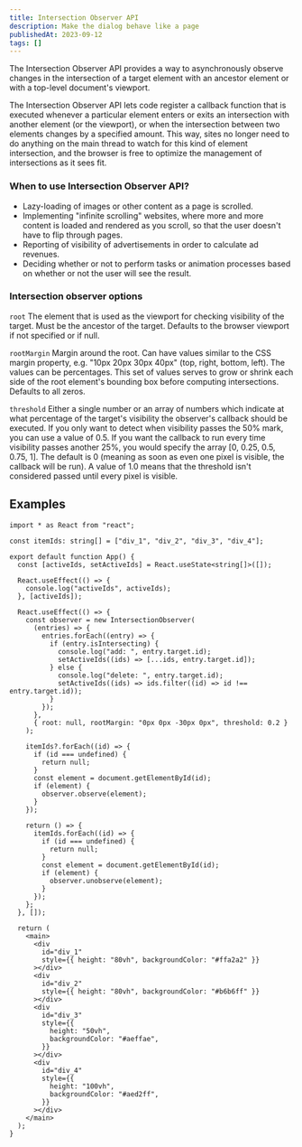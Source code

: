 ```yaml
---
title: Intersection Observer API
description: Make the dialog behave like a page
publishedAt: 2023-09-12
tags: []
---
```


The Intersection Observer API provides a way to asynchronously observe changes in the intersection of a target element with an ancestor element or with a top-level document's viewport.

The Intersection Observer API lets code register a callback function that is executed whenever a particular element enters or exits an intersection with another element (or the viewport),
or when the intersection between two elements changes by a specified amount. This way, sites no longer need to do anything on the main thread to watch for this kind of element intersection,
and the browser is free to optimize the management of intersections as it sees fit.

### When to use Intersection Observer API?

- Lazy-loading of images or other content as a page is scrolled.
- Implementing "infinite scrolling" websites, where more and more content is loaded and rendered as you scroll, so that the user doesn't have to flip through pages.
- Reporting of visibility of advertisements in order to calculate ad revenues.
- Deciding whether or not to perform tasks or animation processes based on whether or not the user will see the result.

### Intersection observer options

`root` The element that is used as the viewport for checking visibility of the target. Must be the ancestor of the target. Defaults to the browser viewport if not specified or if null.

`rootMargin` Margin around the root. Can have values similar to the CSS margin property, e.g. "10px 20px 30px 40px" (top, right, bottom, left). The values can be percentages. This set of values serves to grow or shrink each side of the root element's bounding box before computing intersections. Defaults to all zeros.

`threshold` Either a single number or an array of numbers which indicate at what percentage of the target's visibility the observer's callback should be executed. If you only want to detect when visibility passes the 50% mark, you can use a value of 0.5. If you want the callback to run every time visibility passes another 25%, you would specify the array [0, 0.25, 0.5, 0.75, 1]. The default is 0 (meaning as soon as even one pixel is visible, the callback will be run). A value of 1.0 means that the threshold isn't considered passed until every pixel is visible.

## Examples

```tsx showLineNumbers /appDir: true/
import * as React from "react";

const itemIds: string[] = ["div_1", "div_2", "div_3", "div_4"];

export default function App() {
  const [activeIds, setActiveIds] = React.useState<string[]>([]);

  React.useEffect(() => {
    console.log("activeIds", activeIds);
  }, [activeIds]);

  React.useEffect(() => {
    const observer = new IntersectionObserver(
      (entries) => {
        entries.forEach((entry) => {
          if (entry.isIntersecting) {
            console.log("add: ", entry.target.id);
            setActiveIds((ids) => [...ids, entry.target.id]);
          } else {
            console.log("delete: ", entry.target.id);
            setActiveIds((ids) => ids.filter((id) => id !== entry.target.id));
          }
        });
      },
      { root: null, rootMargin: "0px 0px -30px 0px", threshold: 0.2 }
    );

    itemIds?.forEach((id) => {
      if (id === undefined) {
        return null;
      }
      const element = document.getElementById(id);
      if (element) {
        observer.observe(element);
      }
    });

    return () => {
      itemIds.forEach((id) => {
        if (id === undefined) {
          return null;
        }
        const element = document.getElementById(id);
        if (element) {
          observer.unobserve(element);
        }
      });
    };
  }, []);

  return (
    <main>
      <div
        id="div_1"
        style={{ height: "80vh", backgroundColor: "#ffa2a2" }}
      ></div>
      <div
        id="div_2"
        style={{ height: "80vh", backgroundColor: "#b6b6ff" }}
      ></div>
      <div
        id="div_3"
        style={{
          height: "50vh",
          backgroundColor: "#aeffae",
        }}
      ></div>
      <div
        id="div_4"
        style={{
          height: "100vh",
          backgroundColor: "#aed2ff",
        }}
      ></div>
    </main>
  );
}
```
